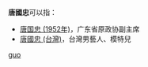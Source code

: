 '''唐國忠'''可以指：
* [[唐国忠_(1952年)|唐国忠 (1952年)]]，广东省原政协副主席
* [[唐國忠_(台灣)|唐國忠 (台灣)]]，台灣男藝人、模特兒

{{disambig}}

[[Category:三字唐姓人名消歧義|guo]]